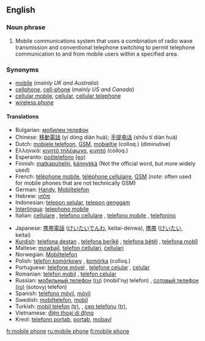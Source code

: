 ==English==

===Noun phrase===
{{en-noun|sg=[[mobile]] [[phone]]}}

# Mobile communications system that uses a combination of radio wave transmission and conventional telephone switching to permit telephone communication to and from mobile users within a specified area.

===Synonyms===
*[[mobile]] (''mainly UK and Australia'')
*[[cellphone]], [[cell-phone]] (''mainly US and Canada'')
*[[cellular mobile]], [[cellular]], [[cellular telephone]]
*[[wireless phone]]

====Translations====
{{rfc-level|Translations at L4+ not in L3 POS section (AutoFormat would have corrected level of Synonyms)}}
{{top}}
*Bulgarian: [[мобилен телефон]] {{m}}
*Chinese: [[移動電話]] (yí dòng diàn huà); [[手提电话]] (shŏu tí diàn huà)
*Dutch: [[mobiele telefoon]], [[GSM]], [[mobieltje]] (colloq.) (diminutive)
*Ελληνικά: [[κινητό τηλέφωνο]], [[κινητό]] (colloq.)
*Esperanto: [[posxtelefono|poŝtelefono]] [[:eo:posxtelefono|(eo)]]
*Finnish: [[matkapuhelin]], [[kännykkä]] (Not the official word, but more widely used)
*French: [[téléphone mobile]], [[téléphone cellulaire]], [[GSM]] (''note'': often used for mobile phones that are not technically GSM)
*German: [[Handy]], [[Mobiltelefon]]
*Hebrew: [[פלפון]]
*Indonesian: [[telepon selular]], [[telepon genggam]]
*[[Interlingua]]: [[telephono mobile]]
*Italian: [[cellulare]] {{m}}, [[telefono cellulare]] {{m}}, [[telefono mobile]] {{m}}, [[telefonino]] {{m}}
{{mid}}
*Japanese: [[携帯電話]] ([[けいたいでんわ]], keitai-denwa), [[携帯]] ([[けいたい]], keitai)
*[[Kurdish]]: [[telefona destan]] {{f}}, [[telefona berîkê]] {{f}}, [[telefona bêtêl]] {{f}}, [[telefona mobîl]] {{f}}
*Maltese: [[mowbajl]], [[telefon ċellulari]], [[ċellulari]]
*Norwegian: [[Mobiltelefon]]
*Polish: [[telefon komórkowy]] {{m}}, [[komórka]] {{f}} (colloq.)
*Portuguese: [[telefone móvel]] {{m}}, [[telefone celular]] {{m}}, [[celular]] {{m}}
*Romanian: [[telefon mobil]] {{n}}, [[telefon celular]] {{n}}
*Russian: [[мобильный телефон]] [[:ru:мобильный телефон|(ru)]] (mobil'nyj telefon) {{m}}, [[сотовый телефон]] [[:ru:сотовый телефон|(ru)]] (sotovyj telefon) {{m}}
*Spanish: [[teléfono móvil]], [[móvil]] {{m}}
*Swedish: [[mobiltelefon]], [[mobil]]
*Turkish: [[mobil telefon]] [[:tr:mobil telefon|(tr)]], {{n}}, [[cep telefonu]] [[:tr:cep telefonu|(tr)]], {{n}}
*Vietnamese: [[điện thoại di động]]
*Kreol: [[telefonn portab]],  [[portab]],  [[mobayl]]
{{bottom}}

[[fr:mobile phone]]
[[ru:mobile phone]]
[[fi:mobile phone]]